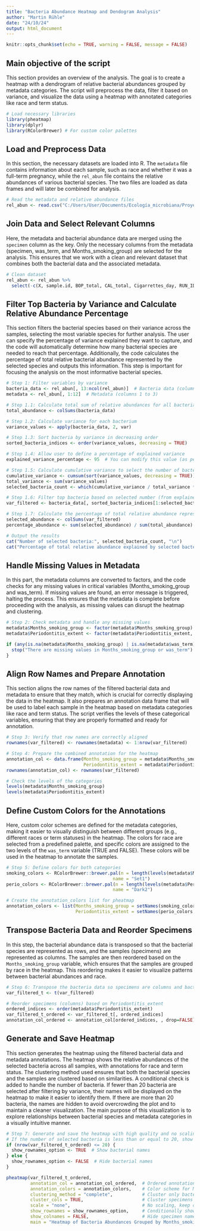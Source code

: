 ```yaml
---
title: "Bacteria Abundance Heatmap and Dendogram Analysis"
author: "Martin Rühle"
date: "24/10/24"
output: html_document
---
```


```r
knitr::opts_chunk$set(echo = TRUE, warning = FALSE, message = FALSE)
```

## Main objective of the script
This section provides an overview of the analysis. The goal is to create a heatmap with a dendrogram of relative bacterial abundances grouped by metadata categories. The script will preprocess the data, filter it based on variance, and visualize the data using a heatmap with annotated categories like race and term status.

```r
# Load necessary libraries
library(pheatmap)
library(dplyr)
library(RColorBrewer) # For custom color palettes
```

## Load and Preprocess Data
In this section, the necessary datasets are loaded into R. The `metadata` file contains information about each sample, such as race and whether it was a full-term pregnancy, while the `rel_abun` file contains the relative abundances of various bacterial species. The two files are loaded as data frames and will later be combined for analysis.
```r
# Read the metadata and relative abundance files
rel_abun <- read.csv("C:/Users/User/Documents/Ecología_microbiana/Proyecto_final/GitHub_repository/Data/genus_rel_abund_meta.csv")
```

## Join Data and Select Relevant Columns
Here, the metadata and bacterial abundance data are merged using the `specimen` column as the key. Only the necessary columns from the metadata (specimen, was_term, and Months_smoking_group) are selected for the analysis. This ensures that we work with a clean and relevant dataset that combines both the bacterial data and the associated metadata.
```r
# Clean dataset
rel_abun <- rel_abun %>%
  select(-c(X, sample.id, BOP_total, CAL_total, Cigarrettes_day, RUN_ID, teeth, Periodontitis_extent_calc, Periodontitis_severity))
```

## Filter Top Bacteria by Variance and Calculate Relative Abundance Percentage
This section filters the bacterial species based on their variance across the samples, selecting the most variable species for further analysis. The user can specify the percentage of variance explained they want to capture, and the code will automatically determine how many bacterial species are needed to reach that percentage. Additionally, the code calculates the percentage of total relative bacterial abundance represented by the selected species and outputs this information. This step is important for focusing the analysis on the most informative bacterial species.
```r
# Step 1: Filter variables by variance
bacteria_data <- rel_abun[, 13:ncol(rel_abun)]  # Bacteria data (columns 4 onward)
metadata <- rel_abun[, 1:12]  # Metadata (columns 1 to 3)

# Step 1.1: Calculate total sum of relative abundances for all bacteria
total_abundance <- colSums(bacteria_data)

# Step 1.2: Calculate variance for each bacterium
variance_values <- apply(bacteria_data, 2, var)

# Step 1.3: Sort bacteria by variance in decreasing order
sorted_bacteria_indices <- order(variance_values, decreasing = TRUE)

# Step 1.4: Allow user to define a percentage of explained variance
explained_variance_percentage <- 95  # You can modify this value (as percentage)

# Step 1.5: Calculate cumulative variance to select the number of bacteria that explain the desired variance
cumulative_variance <- cumsum(sort(variance_values, decreasing = TRUE))
total_variance <- sum(variance_values)
selected_bacteria_count <- which(cumulative_variance / total_variance * 100 >= explained_variance_percentage)[1]

# Step 1.6: Filter top bacteria based on selected number (from explained variance)
var_filtered <- bacteria_data[, sorted_bacteria_indices[1:selected_bacteria_count]]

# Step 1.7: Calculate the percentage of total relative abundance represented by the selected bacteria
selected_abundance <- colSums(var_filtered)
percentage_abundance <- sum(selected_abundance) / sum(total_abundance) * 100

# Output the results
cat("Number of selected bacteria:", selected_bacteria_count, "\n")
cat("Percentage of total relative abundance explained by selected bacteria:", round(percentage_abundance, 2), "%\n")
```

## Handle Missing Values in Metadata
In this part, the metadata columns are converted to factors, and the code checks for any missing values in critical variables (Months_smoking_group and was_term). If missing values are found, an error message is triggered, halting the process. This ensures that the metadata is complete before proceeding with the analysis, as missing values can disrupt the heatmap and clustering.
```r
# Step 2: Check metadata and handle any missing values
metadata$Months_smoking_group <- factor(metadata$Months_smoking_group)
metadata$Periodontitis_extent <- factor(metadata$Periodontitis_extent, levels = c("Healthy", "Generalized", "Localized"), ordered = T)

if (any(is.na(metadata$Months_smoking_group) | is.na(metadata$was_term))) {
  stop("There are missing values in Months_smoking_group or was_term")
}
```

## Align Row Names and Prepare Annotation
This section aligns the row names of the filtered bacterial data and metadata to ensure that they match, which is crucial for correctly displaying the data in the heatmap. It also prepares an annotation data frame that will be used to label each sample in the heatmap based on metadata categories like race and term status. The script verifies the levels of these categorical variables, ensuring that they are properly formatted and ready for annotation.
```r
# Step 3: Verify that row names are correctly aligned
rownames(var_filtered) <- rownames(metadata) <- 1:nrow(var_filtered)

# Step 4: Prepare the combined annotation for the heatmap
annotation_col <- data.frame(Months_smoking_group = metadata$Months_smoking_group,
                             Periodontitis_extent = metadata$Periodontitis_extent)
rownames(annotation_col) <- rownames(var_filtered)

# Check the levels of the categories
levels(metadata$Months_smoking_group)
levels(metadata$Periodontitis_extent)
```

## Define Custom Colors for the Annotations
Here, custom color schemes are defined for the metadata categories, making it easier to visually distinguish between different groups (e.g., different races or term statuses) in the heatmap. The colors for race are selected from a predefined palette, and specific colors are assigned to the two levels of the `was_term` variable (TRUE and FALSE). These colors will be used in the heatmap to annotate the samples.
```r
# Step 5: Define colors for both categories
smoking_colors <- RColorBrewer::brewer.pal(n = length(levels(metadata$Months_smoking_group)), 
                                        name = "Set1")
perio_colors <- RColorBrewer::brewer.pal(n = length(levels(metadata$Periodontitis_extent)), 
                                        name = "Dark2")

# Create the annotation_colors list for pheatmap
annotation_colors <- list(Months_smoking_group = setNames(smoking_colors, levels(metadata$Months_smoking_group)),
                          Periodontitis_extent = setNames(perio_colors, levels(metadata$Periodontitis_extent)))
```

## Transpose Bacteria Data and Reorder Specimens
In this step, the bacterial abundance data is transposed so that the bacterial species are represented as rows, and the samples (specimens) are represented as columns. The samples are then reordered based on the `Months_smoking_group` variable, which ensures that the samples are grouped by race in the heatmap. This reordering makes it easier to visualize patterns between bacterial abundances and race.
```r
# Step 6: Transpose the bacteria data so specimens are columns and bacteria are rows
var_filtered_t <- t(var_filtered)

# Reorder specimens (columns) based on Periodontitis_extent
ordered_indices <- order(metadata$Periodontitis_extent)
var_filtered_t_ordered <- var_filtered_t[, ordered_indices]
annotation_col_ordered <- annotation_col[ordered_indices, , drop=FALSE]
```

## Generate and Save Heatmap
This section generates the heatmap using the filtered bacterial data and metadata annotations. The heatmap shows the relative abundances of the selected bacteria across all samples, with annotations for race and term status. The clustering method used ensures that both the bacterial species and the samples are clustered based on similarities. A conditional check is added to handle the number of bacteria. If fewer than 20 bacteria are selected after filtering by variance, their names will be displayed on the heatmap to make it easier to identify them. If there are more than 20 bacteria, the names are hidden to avoid overcrowding the plot and to maintain a cleaner visualization.
The main purpose of this visualization is to explore relationships between bacterial species and metadata categories in a visually intuitive manner.
```r
# Step 7: Generate and save the heatmap with high quality and no scaling
# If the number of selected bacteria is less than or equal to 20, show row names (bacterial names)
if (nrow(var_filtered_t_ordered) <= 20) {
  show_rownames_option <- TRUE  # Show bacterial names
} else {
  show_rownames_option <- FALSE  # Hide bacterial names
}

pheatmap(var_filtered_t_ordered, 
         annotation_col = annotation_col_ordered,  # Ordered annotation for both Race and Periodontitis_extent
         annotation_colors = annotation_colors,    # Color scheme for Months_smoking_group and Periodontitis_extent
         clustering_method = "complete",           # Cluster only bacteria
         cluster_cols = TRUE,                      # Cluster specimens
         scale = "none",                           # No scaling, keep original relative abundances
         show_rownames = show_rownames_option,     # Conditionally show or hide row names
         show_colnames = FALSE,                    # Hide specimen names
         main = "Heatmap of Bacteria Abundances Grouped by Months_smoking_group and Periodontitis_extent")
```
